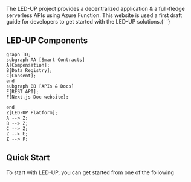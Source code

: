 
<HeaderTitle title="Introduction" />

The LED-UP project provides a decentralized application & a full-fledge serverless APIs using Azure Function. This website
is used a first draft guide for developers to get started with the LED-UP solutions.{' '}

## LED-UP Components

```mermaid
graph TD;
subgraph AA [Smart Contracts]
A[Compensation];
B[Data Registry];
C[Consent];
end
subgraph BB [APIs & Docs]
E[REST API];
F[Next.js Doc website];

end
Z[LED-UP Platform];
A --> Z;
B --> Z;
C --> Z;
Z --> E;
Z --> F;

```

## Quick Start

To start with LED-UP, you can get started from one of the following


<Category />
